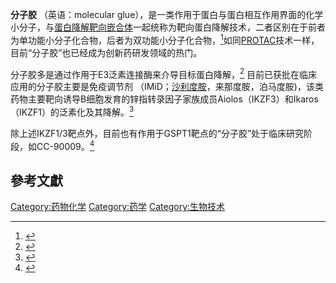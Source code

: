 {{Infobox drug class
| Name              = 分子胶
| Use               = 肿瘤、自身免疫
| Biological_target = IKZF1/3、GSPT1
| MeshID            = 
| Consumer_Reports  = 
| medicinenet       = 
| rxlist            = 
}}
'''分子胶''' （英语：molecular glue），是一类作用于蛋白与蛋白相互作用界面的化学小分子，与[[蛋白降解靶向嵌合体|蛋白降解靶向嵌合体]]一起统称为靶向蛋白降解技术，二者区别在于前者为单功能小分子化合物，后者为双功能小分子化合物，<ref>{{cite journal | vauthors = Simonetta KR, Taygerly J, Boyle K, Basham SE, Padovani C, Lou Y, Cummins TJ, Yung SL, von Soly SK, Kayser F, Kuriyan J, Rape M, Cardozo M, Gallop MA, Bence NF, Barsanti PA, Saha A | title = Prospective discovery of small molecule enhancers of an E3 ligase-substrate interaction | journal = Nature Communications | volume = 10 | issue = 1 | pages = 1402 | date = March 2019 | pmid = 30926793| pmc = 6441019| doi = 10.1038/s41467-019-09358-9 }}</ref>如同[[PROTAC|PROTAC]]技术一样，目前“分子胶”也已经成为创新药研发领域的热门。

分子胶多是通过作用于E3泛素连接酶来介导目标蛋白降解，<ref name="Tian_2012">{{cite journal | vauthors = Tian C, Burgess K | title = PROTAC Compatibilities, Degrading Cell-Surface Receptors, and the Sticky Problem of Finding a Molecular Glue | journal = Chemmedchem | volume = 16 | issue = 2 | pages = 316–318 | date = January 2021 | pmid = 33112038 | doi = 10.1002/cmdc.202000683 }}</ref> 目前已获批在临床应用的分子胶主要是免疫调节剂 （IMiD；[[沙利度胺|沙利度胺]]，来那度胺，泊马度胺)，该类药物主要靶向诱导B细胞发育的锌指转录因子家族成员Aiolos（IKZF3）和Ikaros（IKZF1）的泛素化及其降解。<ref>{{cite journal | vauthors = den Besten W, Lipford JR | title = Prospecting for molecular glues | journal = Nature Chemical Biology | volume = 16 | issue = 11 | pages = 1157 | date = August 2020 | pmid = 32747810| doi = 10.1038/s41589-020-0620-z }}</ref> 

除上述IKZF1/3靶点外，目前也有作用于GSPT1靶点的“分子胶”处于临床研究阶段，如CC-90009。<ref>{{cite journal | vauthors = Surka C, Jin L, Mbong N, Lu CC, Jang IS, Rychak E, Mendy D, Clayton T, Tindall E, Hsu C, Fontanillo C, Tran E, Contreras A, Ng SWK, Matyskiela M, Wang K, Chamberlain P, Cathers B, Carmichael J, Hansen J, Wang JCY, Minden MD, Fan J, Pierce DW, Pourdehnad M, Rolfe M, Lopez-Girona A, Dick JE, Lu G | title = CC-90009, a novel cereblon E3 ligase modulator, targets acute myeloid leukemia blasts and leukemia stem cells | journal = blood | volume = 137 | issue = 5 | pages = 661 | date = February 2021 | pmid = 33197925| doi = 10.1182/blood.2020008676 }}</ref>

== 參考文獻 ==
{{Reflist|2}}

[[Category:药物化学|Category:药物化学]]
[[Category:药学|Category:药学]]
[[Category:生物技术|Category:生物技术]]